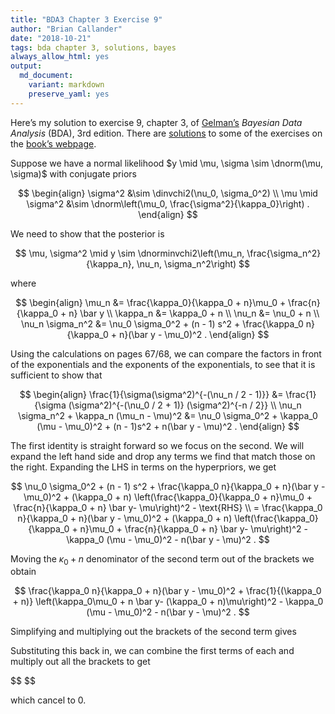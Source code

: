 ```yaml
---
title: "BDA3 Chapter 3 Exercise 9"
author: "Brian Callander"
date: "2018-10-21"
tags: bda chapter 3, solutions, bayes
always_allow_html: yes
output: 
  md_document:
    variant: markdown
    preserve_yaml: yes
---
```


Here's my solution to exercise 9, chapter 3, of [Gelman's](https://andrewgelman.com/) *Bayesian Data Analysis* (BDA), 3rd edition. There are [solutions](http://www.stat.columbia.edu/~gelman/book/solutions.pdf) to some of the exercises on the [book's webpage](http://www.stat.columbia.edu/~gelman/book/).

<!--more-->

<div style="display:none">
  $\DeclareMathOperator{\dbinomial}{Binomial}
   \DeclareMathOperator{\dbern}{Bernoulli}
   \DeclareMathOperator{\dpois}{Poisson}
   \DeclareMathOperator{\dnorm}{Normal}
   \DeclareMathOperator{\dt}{t}
   \DeclareMathOperator{\dcauchy}{Cauchy}
   \DeclareMathOperator{\dexponential}{Exp}
   \DeclareMathOperator{\duniform}{Uniform}
   \DeclareMathOperator{\dgamma}{Gamma}
   \DeclareMathOperator{\dinvgamma}{InvGamma}
   \DeclareMathOperator{\invlogit}{InvLogit}
   \DeclareMathOperator{\dinvchi2}{Inv$\chi^2$}
   \DeclareMathOperator{\dnorminvchi2}{Norm-Inv$\chi^2$}
   \DeclareMathOperator{\logit}{Logit}
   \DeclareMathOperator{\ddirichlet}{Dirichlet}
   \DeclareMathOperator{\dbeta}{Beta}$
</div>

Suppose we have a normal likelihood $y \mid \mu, \sigma \sim \dnorm(\mu, \sigma)$ with conjugate priors

$$
\begin{align}
  \sigma^2 &\sim \dinvchi2(\nu_0, \sigma_0^2)
  \\
  \mu \mid \sigma^2 &\sim \dnorm\left(\mu_0, \frac{\sigma^2}{\kappa_0}\right)
  .
\end{align}
$$

We need to show that the posterior is

$$
\mu, \sigma^2 \mid y \sim \dnorminvchi2\left(\mu_n, \frac{\sigma_n^2}{\kappa_n}, \nu_n, \sigma_n^2\right)
$$

where

$$
\begin{align}
  \mu_n &= \frac{\kappa_0}{\kappa_0 + n}\mu_0 + \frac{n}{\kappa_0 + n} \bar y
  \\
  \kappa_n &= \kappa_0 + n
  \\
  \nu_n &= \nu_0 + n
  \\
  \nu_n \sigma_n^2 &= \nu_0 \sigma_0^2 + (n - 1) s^2 + \frac{\kappa_0 n}{\kappa_0 + n}(\bar y - \mu_0)^2
  .
\end{align}
$$

Using the calculations on pages 67/68, we can compare the factors in front of the exponentials and the exponents of the exponentials, to see that it is sufficient to show that

$$
\begin{align}
  \frac{1}{\sigma(\sigma^2)^{-(\nu_n / 2 - 1)}}
  &=
  \frac{1}{\sigma (\sigma^2)^{-(\nu_0 / 2 + 1)} (\sigma^2)^{-n / 2}}
  \\
  \nu_n \sigma_n^2 + \kappa_n (\mu_n - \mu)^2
  &=
  \nu_0 \sigma_0^2 + \kappa_0 (\mu - \mu_0)^2 + (n - 1)s^2 + n(\bar y - \mu)^2
.
\end{align}
$$

The first identity is straight forward so we focus on the second. We will expand the left hand side and drop any terms we find that match those on the right. Expanding the LHS in terms on the hyperpriors, we get

$$
\nu_0 \sigma_0^2 + (n - 1) s^2 + \frac{\kappa_0 n}{\kappa_0 + n}(\bar y - \mu_0)^2
+
(\kappa_0 + n) \left(\frac{\kappa_0}{\kappa_0 + n}\mu_0 + \frac{n}{\kappa_0 + n} \bar y- \mu\right)^2
-
\text{RHS}
\\
=
\frac{\kappa_0 n}{\kappa_0 + n}(\bar y - \mu_0)^2
+
(\kappa_0 + n) \left(\frac{\kappa_0}{\kappa_0 + n}\mu_0 + \frac{n}{\kappa_0 + n} \bar y- \mu\right)^2
-
\kappa_0 (\mu - \mu_0)^2 - n(\bar y - \mu)^2
.
$$

Moving the $\kappa_0 + n$ denominator of the second term out of the brackets we obtain

$$
\frac{\kappa_0 n}{\kappa_0 + n}(\bar y - \mu_0)^2
+
\frac{1}{(\kappa_0 + n)} \left(\kappa_0\mu_0 + n \bar y- (\kappa_0 + n)\mu\right)^2
-
\kappa_0 (\mu - \mu_0)^2 - n(\bar y - \mu)^2
.
$$

Simplifying and multiplying out the brackets of the second term gives

\begin{align}
  \left(\kappa_0\mu_0 + n \bar y- (\kappa_0 + n)\mu\right)^2
  &=
  \left( \kappa_0 (\mu_0 - \bar y) + (\kappa_0 + n)(\bar y - \mu) \right)^2
  \\
  &=
  \kappa_0^2 (\bar y - \mu_0)^2 + (\kappa_0 + n)^2 (\bar y - \mu)^2 + 2\kappa_0(\kappa_0 + n)(\bar y - \mu)(\mu_0 - \bar y)
. 
\end{align}


Substituting this back in, we can combine the first terms of each and multiply out all the brackets to get

$$
\begin{equation*}
  \frac{\kappa_0 n}{\kappa_0 + n}(\bar y - \mu_0)^2
  +
  \frac{1}{\kappa_0 + n} 
  \left( 
    \kappa_0^2 (\bar y - \mu_0)^2 
    + 
    (\kappa_0 + n)^2 (\bar y - \mu)^2 
    + 
    2\kappa_0 (\kappa_0 + n) (\bar y - \mu) (\mu_0 - \bar y) 
  \right)
  -
  \kappa_0 (\mu - \mu_0)^2 
  - 
  n(\bar y - \mu)^2
  
  \\
  =
  
  \kappa_0 (\bar y - \mu_0)^2 
  + 
  (\kappa_0 + n) (\bar y - \mu)^2 
  + 
  2\kappa_0 (\bar y - \mu) (\mu_0 - \bar y) 
  -
  \kappa_0 (\mu - \mu_0)^2 
  - 
  n(\bar y - \mu)^2
  
  \\
  =
  
  \color{red}{ \kappa_0 \bar y^2  }
  + 
  \color{blue}{\kappa_0 \mu_0^2}
  - 
  \color{green}{2\kappa_0 \mu_0 \bar y}
  +
  \color{red}{\kappa_0 \bar y^2}
  +
  \color{orange}{\kappa_0 \mu^2}
  -
  \color{black}{2 \kappa_0 \mu \bar y}
  +
  \color{green}{2 \kappa_0 \mu_0 \bar y}
  +
  \color{black}{2 \kappa_0 \mu \bar y}
  -
  \color{purple}{2 \kappa_0 \mu_0 \mu}
  -
  \color{red}{2 \kappa_0 \bar y^2}
  -
  \color{orange}{\kappa_0 \mu^2}
  -
  \color{blue}{\kappa_0 \mu_0^2}
  +
  \color{purple}{2 \kappa_0 \mu_0 \mu}
  ,
\end{equation*}
$$

which cancel to 0.


















